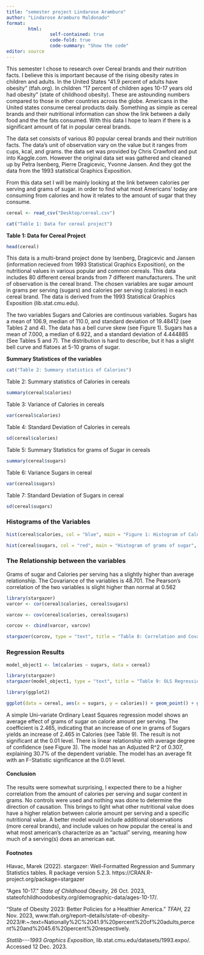 ```yaml
---
title: "semester project Lindarose Aramburo"
author: "Lindarose Aramburo Maldonado"
format: 
        html:
                self-contained: true
                code-fold: true
                code-summary: "Show the code"
editor: source
---
```


This semester I chose to research over Cereal brands and their nutrition facts. I believe this is important because of the rising obesity rates in children and adults. In the United States "41.9 percent of adults have obesity" (tfah.org). In children "17 percent of children ages 10-17 years old had obesity" (state of childhood obesity). These are astounding numbers compared to those in other countries across the globe. Americans in the United states consume cereal products daily. Something as simple as cereal brands and their nutritional information can show the link between a daily food and the the fats consumed. With this data I hope to learn if there is a significant amount of fat in popular cereal brands.

The data set consists of various 80 popular cereal brands and their nutrition facts. The data's unit of observation vary on the value but it ranges from cups, kcal, and grams. the data set was provided by Chris Crawford and put into Kaggle.com. However the original data set was gathered and cleaned up by Petra Isenberg, Pierre Dragicevic, Yvonne Jansen. And they got the data from the 1993 statistical Graphics Exposition.

From this data set I will be mainly looking at the link between calories per serving and grams of sugar. in order to find what most Americans' today are consuming from calories and how it relates to the amount of sugar that they consume.

```r
cereal <- read_csv("Desktop/cereal.csv")

cat("Table 1: Data for cereal project")
```

**Table 1: Data for Cereal Project**

```r
head(cereal)
```

This data is a multi-brand project done by Isenberg, Dragicevic and Jansen (information recieved from 1993 Statistical Graphics Exposition), on the nutritional values in various popular and common cereals. This data includes 80 different cereal brands from 7 different manufacturers. The unit of observation is the cereal brand. The chosen variables are sugar amount in grams per serving (sugars) and calories per serving (calories) in each cereal brand. The data is derived from the 1993 Statistical Graphics Exposition (lib.stat.cmu.edu).

The two variables Sugars and Calories are continuous variables. Sugars has a mean of 106.9, median of 110.0, and standard deviation of 19.48412 (see Tables 2 and 4). The data has a bell curve skew (see Figure 1). Sugars has a mean of 7.000, a median of 6.922, and a standard deviation of 4.444885 (See Tables 5 and 7). The distribution is hard to describe, but it has a slight bell curve and flatoes at 5-10 grams of sugar.

**Summary Statistices of the variables**

```r
cat("Table 2: Summary statistics of Calories")
```

Table 2: Summary statistics of Calories in cereals

```r
summary(cereal$calories)
```

Table 3: Variance of Calories in cereals

```r
var(cereal$calories)
```

Table 4: Standard Deviation of Calories in cereals

```r
sd(cereal$calories)
```

Table 5: Summary Statistics for grams of Sugar in cereals

```r
summary(cereal$sugars)
```

Table 6: Variance Sugars in cereal

```r
var(cereal$sugars)
```

Table 7: Standard Deviation of Sugars in cereal

```r
sd(cereal$sugars)
```

### Histograms of the Variables

```r
hist(cereal$calories, col = "blue", main = "Figure 1: Histogram of Calories in a Serving", xlab = "Calories in a serving")
```

```r
hist(cereal$sugars, col = "red", main = "Histogram of grams of sugar", xlab = "Grams of sugar")
```

### The Relationship between the variables

Grams of sugar and Calories per serving has a slightly higher than average relationship. The Covariance of the variables is 48.701. The Pearson's correlation of the two variables is slight higher than normal at 0.562

```r
library(stargazer)
varcor <- cor(cereal$calories, cereal$sugars)

varcov <- cov(cereal$calories, cereal$sugars)

corcov <- cbind(varcor, varcov)

stargazer(corcov, type = "text", title = "Table 8: Correlation and Covariance of Variables")
```

### Regression Results

```r
model_object1 <- lm(calories ~ sugars, data = cereal)

library(stargazer)
stargazer(model_object1, type = "text", title = "Table 9: OLS Regression Results", covariate.labels = "Grams of Sugars", dep.var.labels = "Calories per Serving")
```

```r
library(ggplot2)

ggplot(data = cereal, aes(x = sugars, y = calories)) + geom_point() + geom_smooth(method = "lm", se = TRUE) + labs(title = "Figure 3: Confidence Interval for Regression Line", subtitle = "95% Confidence Interval for the Slope", caption = "Source: 1993 Statistical Graphics Exposition") + xlab("Sugars") + ylab("Calories")
```

A simple Uni-variate Ordinary Least Squares regression model shows an average effect of grams of sugar on calorie amount per serving. The coefficient is 2.465, indicating that an increase of one in grams of Sugars yields an increase of 2.465 in Calories (see Table 9). The result is not significant at the 0.01 level. There is linear relationship with average degree of confidence (see Figure 3). The model has an Adjusted R\^2 of 0.307, explaining 30.7% of the dependent variable. The model has an average fit with an F-Statistic significance at the 0.01 level.

#### Conclusion

The results were somewhat surprising, I expected there to be a higher correlation from the amount of calories per serving and sugar content in grams. No controls were used and nothing was done to determine the direction of causation. This brings to light what other nutritional value does have a higher relation between calorie amount per serving and a specific nutritional value. A better model would include additional observations (more cereal brands), and include values on how popular the cereal is and what most american's characterize as an "actual" serving, meaning how much of a serving(s) does an american eat.

#### Footnotes

Hlavac, Marek (2022). stargazer: Well-Formatted Regression and Summary Statistics tables. R package version 5.2.3. https://CRAN.R-project.org/package=stargazer

"Ages 10-17." *State of Childhood Obesity*, 26 Oct. 2023, stateofchildhoodobesity.org/demographic-data/ages-10-17/.

"State of Obesity 2023: Better Policies for a Healthier America." *TFAH*, 22 Nov. 2023, www.tfah.org/report-details/state-of-obesity-2023/#:\~:text=Nationally%2C%2041.9%20percent%20of%20adults,percent%20and%2045.6%20percent%20respectively.

*Statlib\-\--1993 Graphics Exposition*, lib.stat.cmu.edu/datasets/1993.expo/. Accessed 12 Dec. 2023.
